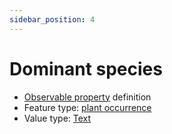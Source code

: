 ```yaml
---
sidebar_position: 4
---
```



# Dominant species

- [Observable property](/viewers/dawe-vocabs?uri=https://linked.data.gov.au/def/nrm/8e782307-4e4d-4cdf-9b10-8d79794065a4) definition
- Feature type: [plant occurrence](http://linked.data.gov.au/def/tern-cv/b311c0d3-4a1a-4932-a39c-f5cdc1afa611)
- Value type: [Text](https://w3id.org/tern/ontologies/tern/Text)

<Example
  protocolModule="invertebrate-wet-pitfall"
  observableProperty="https://linked.data.gov.au/def/nrm/8e782307-4e4d-4cdf-9b10-8d79794065a4"
/>
>
